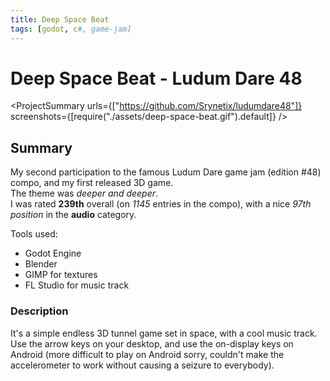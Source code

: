 ```yaml
---
title: Deep Space Beat
tags: [godot, c#, game-jam]
---
```


<Back name="Projects" link="../../" />

# Deep Space Beat - Ludum Dare 48

<ProjectSummary
  urls={["https://github.com/Srynetix/ludumdare48"]}
  screenshots={[require("./assets/deep-space-beat.gif").default]}
/>

## Summary

My second participation to the famous <ELink href="https://ldjam.com/events/ludum-dare/48/">Ludum Dare game jam (edition #48)</ELink> compo, and my first released 3D game.  
The theme was _deeper and deeper_.  
I was rated <ELink href="https://ldjam.com/events/ludum-dare/48/deep-space-beat"><b>239th</b> overall</ELink> (on _1145_ entries in the compo), with a nice _97th position_ in the **audio** category.

Tools used:

- Godot Engine
- Blender
- GIMP for textures
- FL Studio for music track

### Description

It's a simple endless 3D tunnel game set in space, with a cool music track.
Use the arrow keys on your desktop, and use the on-display keys on Android (more difficult to play on Android sorry, couldn't make the accelerometer to work without causing a seizure to everybody).
